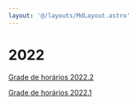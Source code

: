 ```yaml
---
layout: '@/layouts/MdLayout.astro'
---
```






2022
====








[Grade de horários 2022.2](/cpt/horarios/2022/horario_2022)


[Grade de horários 2022.1](/cpt/horarios/2022/horario_2021)









